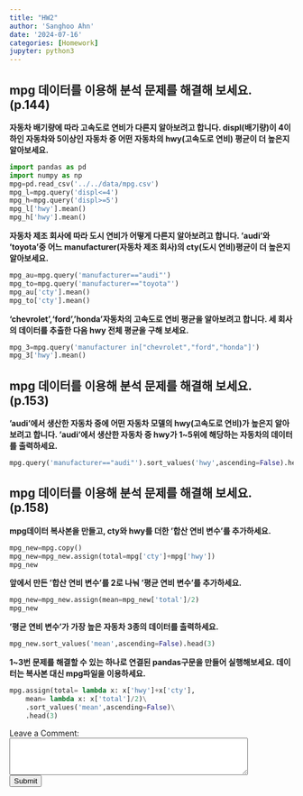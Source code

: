 ```yaml
---
title: "HW2"
author: 'Sanghoo Ahn'
date: '2024-07-16'
categories: [Homework]
jupyter: python3
---
```

## mpg 데이터를 이용해 분석 문제를 해결해 보세요. (p.144)

**자동차 배기량에 따라 고속도로 연비가 다른지 알아보려고 합니다. displ(배기량)이 4이하인 자동차와 5이상인 자동차 중 어떤 자동차의 hwy(고속도로 연비) 평균이 더 높은지 알아보세요.**

```python
import pandas as pd
import numpy as np
mpg=pd.read_csv('../../data/mpg.csv')
mpg_l=mpg.query('displ<=4')
mpg_h=mpg.query('displ>=5')
mpg_l['hwy'].mean()
mpg_h['hwy'].mean()
```


**자동차 제조 회사에 따라 도시 연비가 어떻게 다른지 알아보려고 합니다. 'audi'와 'toyota'중 어느 manufacturer(자동차 제조 회사)의 cty(도시 연비)평균이 더 높은지 알아보세요.**

```python
mpg_au=mpg.query('manufacturer=="audi"')
mpg_to=mpg.query('manufacturer=="toyota"')
mpg_au['cty'].mean()
mpg_to['cty'].mean()
```


**'chevrolet','ford','honda'자동차의 고속도로 연비 평균을 알아보려고 합니다. 세 회사의 데이터를 추출한 다음 hwy 전체 평균을 구해 보세요.**

```python
mpg_3=mpg.query('manufacturer in["chevrolet","ford","honda"]')
mpg_3['hwy'].mean()
```


## mpg 데이터를 이용해 분석 문제를 해결해 보세요. (p.153)

**'audi'에서 생산한 자동차 중에 어떤 자동차 모델의 hwy(고속도로 연비)가 높은지 알아보려고 합니다. 'audi'에서 생산한 자동차 중 hwy가 1~5위에 해당하는 자동차의 데이터를 출력하세요.**

```python
mpg.query('manufacturer=="audi"').sort_values('hwy',ascending=False).head()
```


## mpg 데이터를 이용해 분석 문제를 해결해 보세요. (p.158)

**mpg데이터 복사본을 만들고, cty와 hwy를 더한 '합산 연비 변수'를 추가하세요.**

```python
mpg_new=mpg.copy()
mpg_new=mpg_new.assign(total=mpg['cty']+mpg['hwy'])
mpg_new
```

**앞에서 만든 '합산 연비 변수'를 2로 나눠 '평균 연비 변수'를 추가하세요.**

```python
mpg_new=mpg_new.assign(mean=mpg_new['total']/2)
mpg_new
```

**'평균 연비 변수'가 가장 높은 자동차 3종의 데이터를 출력하세요.**

```python
mpg_new.sort_values('mean',ascending=False).head(3)
```

**1~3번 문제를 해결할 수 있는 하나로 연결된 pandas구문을 만들어 실행해보세요. 데이터는 복사본 대신 mpg파일을 이용하세요.**

```python
mpg.assign(total= lambda x: x['hwy']+x['cty'],
    mean= lambda x: x['total']/2)\
    .sort_values('mean',ascending=False)\
    .head(3)
```

<form id="comment-form">
    <label for="comment">Leave a Comment:</label><br>
    <textarea id="comment" name="comment" rows="4" cols="50"></textarea><br>
    <input type="submit" value="Submit">
</form>

<div id="comments-section">

</div>

<script>
document.getElementById('comment-form').addEventListener('submit', function(e) {
    e.preventDefault();
    var comment = document.getElementById('comment').value;
    // 댓글을 서버에 저장하는 코드 추가
    document.getElementById('comments-section').innerHTML += '<p>' + comment + '</p>';
    document.getElementById('comment').value = ''; // 폼 초기화
});